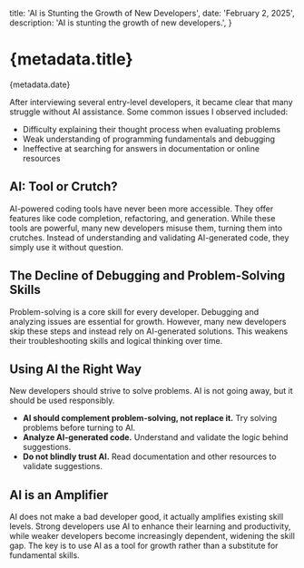 
  title: 'AI is Stunting the Growth of New Developers',
  date: 'February 2, 2025',
  description: 'AI is stunting the growth of new developers.',
}

# {metadata.title}

<Subheading>{metadata.date}</Subheading>

After interviewing several entry-level developers, it became clear that many struggle without AI assistance. Some common issues I observed included:

- Difficulty explaining their thought process when evaluating problems
- Weak understanding of programming fundamentals and debugging
- Ineffective at searching for answers in documentation or online resources

## AI: Tool or Crutch?

AI-powered coding tools have never been more accessible. They offer features like code completion, refactoring, and generation. While these tools are powerful, many new developers misuse them, turning them into crutches. Instead of understanding and validating AI-generated code, they simply use it without question.

## The Decline of Debugging and Problem-Solving Skills

Problem-solving is a core skill for every developer. Debugging and analyzing issues are essential for growth. However, many new developers skip these steps and instead rely on AI-generated solutions. This weakens their troubleshooting skills and logical thinking over time.

## Using AI the Right Way

New developers should strive to solve problems. AI is not going away, but it should be used responsibly.

- **AI should complement problem-solving, not replace it.** Try solving problems before turning to AI.
- **Analyze AI-generated code.** Understand and validate the logic behind suggestions.
- **Do not blindly trust AI.** Read documentation and other resources to validate suggestions.

## AI is an Amplifier

AI does not make a bad developer good, it actually amplifies existing skill levels. Strong developers use AI to enhance their learning and productivity, while weaker developers become increasingly dependent, widening the skill gap. The key is to use AI as a tool for growth rather than a substitute for fundamental skills.
